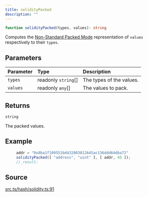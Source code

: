 ```yaml
---
title: solidityPacked
description: ""
---
```


```ts
function solidityPacked(types, values): string
```

Computes the [Non-Standard Packed Mode](https://docs.soliditylang.org/en/v0.8.14/abi-spec.html#non-standard-packed-mode)
  representation of `values` respectively to their `types`.

## Parameters

| Parameter | Type | Description |
| :------ | :------ | :------ |
| `types` | readonly `string`[] | The types of the values. |
| `values` | readonly `any`[] | The values to pack. |

## Returns

`string`

The packed values.

## Example

```ts
     addr = "0x8ba1f109551bd432803012645ac136ddd64dba72"
     solidityPacked([ "address", "uint" ], [ addr, 45 ]);
     //_result:
  ```

## Source

[src.ts/hash/solidity.ts:91](https://github.com/dominant-strategies/quais-6.js/blob/3f482dd134064d41657ff7dc9ba8162f741c9c83/src.ts/hash/solidity.ts#L91)
